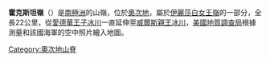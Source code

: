 {{unreferenced|time=2013-12-25T04:23:57+00:00}}
{{coord|82|45|S|159|47|E|source:GNIS|display=title}}

'''霍克斯坦嶺'''（{{lang-en|Hochstein Ridge}}）是[[南極洲|南極洲]]的山嶺，位於[[奧次地|奧次地]]，屬於[[伊麗莎白女王嶺|伊麗莎白女王嶺]]的一部分，全長22公里，從[[愛德華王子冰川|愛德華王子冰川]]一直延伸至[[威爾斯親王冰川|威爾斯親王冰川]]，[[美國地質調查局|美國地質調查局]]根據測量和該國海軍的空中照片繪入地圖。

{{DEFAULTSORT:Hochstein Ridge}}
[[Category:奧次地山脊|Category:奧次地山脊]]


{{OatesLand-geo-stub}}